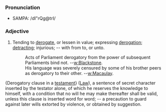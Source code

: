 ===Pronunciation===
*SAMPA: /dI"rQg@trI/

===Adjective===

#Tending to [[derogate]], or lessen in value; expressing [[derogation]]; [[detract]]ing; injurious; -- with from to, or unto.
#:Acts of Parliament derogatory from the power of subsequent Parliaments bind not.   --[[w:Blackstone]].
#:His language was severely censured by some of his brother peers as derogatory to their other. --[[w:Macaulay]].

{Derogatory clause in a [[testament]]} ([[Law]]), a sentence of secret character inserted by the testator alone, of which he reserves the knowledge to himself, with a condition that no will he may make thereafter shall be valid, unless this clause is inserted word for word; -- a precaution to guard against later wills extorted by violence, or obtained by suggestion.